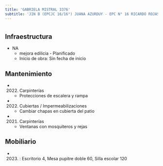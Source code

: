 ```yaml
---
title: 'GABRIELA MISTRAL 3376'
subtitle: 'JIN B (EPCJC 16/16°) JUANA AZURDUY - EPC N° 16 RICARDO ROJAS - CENS N° 87'
---
```


#
## Infraestructura

* NA 
    + mejora edilicia - Planificado 
    + Inicio de obra: Sin fecha de inicio 






## Mantenimiento

*  (2022) Carpinterías 
    + Protecciones de escalera y rampa

*  (2022) Cubiertas / Impermeabilizaciones 
    + Cambiar chapas en cubierta del patio

*  (2021) Carpinterías 
    + Ventanas con mosquiteros y rejas





## Mobiliario

*  (2023) : Escritorio 4, Mesa pupitre doble 60, Silla escolar 120 



